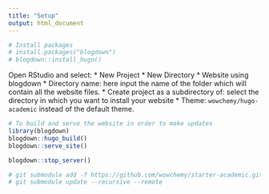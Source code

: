```yaml
---
title: "Setup"
output: html_document
---
```


```r
# Install packages
# install.packages("blogdown")
# blogdown::install_hugo()
```

Open RStudio and select:
* New Project
* New Directory
* Website using blogdown
    * Directory name: here input the name of the folder which will contain all the website files.
    * Create project as a subdirectory of: select the directory in which you want to install your website 
    * Theme: `wowchemy/hugo-academic` instead of the default theme.
    
```r
# To build and serve the website in order to make updates
library(blogdown)
blogdown::hugo_build()
blogdown::serve_site()
```

```r
blogdown::stop_server()
```

```r
# git submodule add -f https://github.com/wowchemy/starter-academic.git themes/starter-academic
# git submodule update --recursive --remote
```

